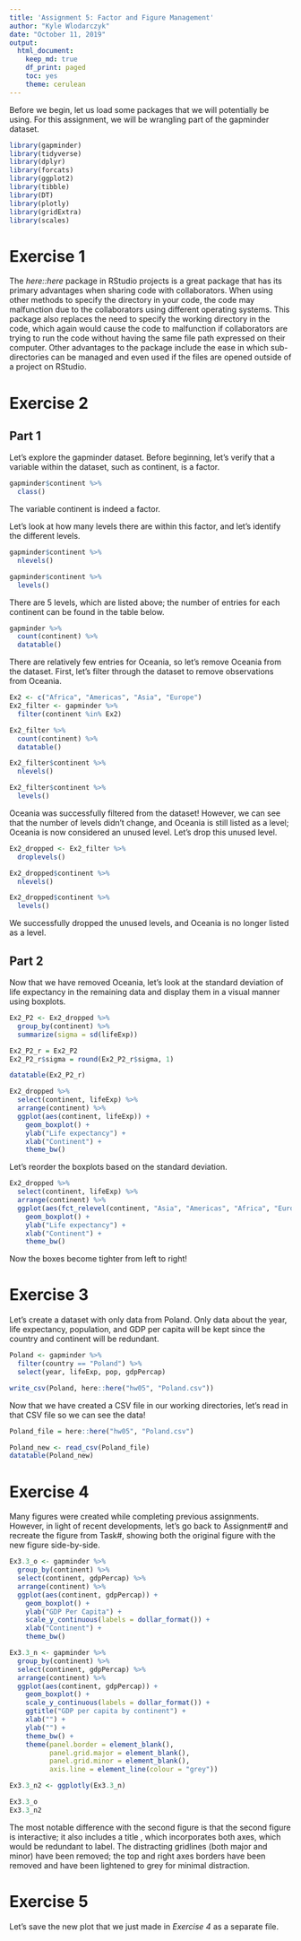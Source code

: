 ```yaml
---
title: 'Assignment 5: Factor and Figure Management'
author: "Kyle Wlodarczyk"
date: "October 11, 2019"
output: 
  html_document:
    keep_md: true
    df_print: paged
    toc: yes
    theme: cerulean
---
```


Before we begin, let us load some packages that we will potentially be using. For this assignment, we will be wrangling part of the gapminder dataset.

```r
library(gapminder)
library(tidyverse)
library(dplyr)
library(forcats)
library(ggplot2)
library(tibble)
library(DT)
library(plotly)
library(gridExtra)
library(scales)
```

# Exercise 1 

The *here::here* package in RStudio projects is a great package that has its primary advantages when sharing code with collaborators. When using other methods to specify the directory in your code, the code may malfunction due to the collaborators using different operating systems. This package also replaces the need to specify the working directory in the code, which again would cause the code to malfunction if collaborators are trying to run the code without having the same file path expressed on their computer. Other advantages to the package include the ease in which sub-directories can be managed and even used if the files are opened outside of a project on RStudio. 

# Exercise 2

## Part 1

Let's explore the gapminder dataset. Before beginning, let's verify that a variable within the dataset, such as continent, is a factor.

```r
gapminder$continent %>%
  class()
```

The variable continent is indeed a factor.

Let's look at how many levels there are within this factor, and let's identify the different levels.

```r
gapminder$continent %>%
  nlevels()

gapminder$continent %>%
  levels()
```

There are 5 levels, which are listed above; the number of entries for each continent can be found in the table below.

```r
gapminder %>%
  count(continent) %>%
  datatable()
```

There are relatively few entries for Oceania, so let's remove Oceania from the dataset. First, let's filter through the dataset to remove observations from Oceania.

```r
Ex2 <- c("Africa", "Americas", "Asia", "Europe")
Ex2_filter <- gapminder %>%
  filter(continent %in% Ex2)

Ex2_filter %>%
  count(continent) %>%
  datatable()

Ex2_filter$continent %>%
  nlevels()

Ex2_filter$continent %>%
  levels()
```

Oceania was successfully filtered from the dataset! However, we can see that the number of levels didn't change, and Oceania is still listed as a level; Oceania is now considered an unused level. Let's drop this unused level.

```r
Ex2_dropped <- Ex2_filter %>% 
  droplevels()

Ex2_dropped$continent %>%
  nlevels()

Ex2_dropped$continent %>%
  levels()
```

We successfully dropped the unused levels, and Oceania is no longer listed as a level.

## Part 2

Now that we have removed Oceania, let's look at the standard deviation of life expectancy in the remaining data and display them in a visual manner using boxplots.

```r
Ex2_P2 <- Ex2_dropped %>%
  group_by(continent) %>%
  summarize(sigma = sd(lifeExp))

Ex2_P2_r = Ex2_P2
Ex2_P2_r$sigma = round(Ex2_P2_r$sigma, 1)

datatable(Ex2_P2_r)
```

```r
Ex2_dropped %>%
  select(continent, lifeExp) %>%
  arrange(continent) %>%
  ggplot(aes(continent, lifeExp)) +
    geom_boxplot() +
    ylab("Life expectancy") +
    xlab("Continent") +
    theme_bw()
```

Let's reorder the boxplots based on the standard deviation.

```r
Ex2_dropped %>%
  select(continent, lifeExp) %>%
  arrange(continent) %>%
  ggplot(aes(fct_relevel(continent, "Asia", "Americas", "Africa", "Europe"), lifeExp)) +
    geom_boxplot() +
    ylab("Life expectancy") +
    xlab("Continent") +
    theme_bw()
```

Now the boxes become tighter from left to right!

# Exercise 3

Let's create a dataset with only data from Poland. Only data about the year, life expectancy, population, and GDP per capita will be kept since the country and continent will be redundant.

```r
Poland <- gapminder %>%
  filter(country == "Poland") %>%
  select(year, lifeExp, pop, gdpPercap)

write_csv(Poland, here::here("hw05", "Poland.csv"))
```

Now that we have created a CSV file in our working directories, let's read in that CSV file so we can see the data!

```r
Poland_file = here::here("hw05", "Poland.csv")

Poland_new <- read_csv(Poland_file)
datatable(Poland_new)
```

# Exercise 4

Many figures were created while completing previous assignments. However, in light of recent developments, let's go back to Assignment# and recreate the figure from Task#, showing both the original figure with the new figure side-by-side.

```r
Ex3.3_o <- gapminder %>%
  group_by(continent) %>%
  select(continent, gdpPercap) %>%
  arrange(continent) %>%
  ggplot(aes(continent, gdpPercap)) +
    geom_boxplot() +
    ylab("GDP Per Capita") +
    scale_y_continuous(labels = dollar_format()) +
    xlab("Continent") +
    theme_bw()

Ex3.3_n <- gapminder %>%
  group_by(continent) %>%
  select(continent, gdpPercap) %>%
  arrange(continent) %>%
  ggplot(aes(continent, gdpPercap)) +
    geom_boxplot() +
    scale_y_continuous(labels = dollar_format()) +
    ggtitle("GDP per capita by continent") +
    xlab("") +
    ylab("") +
    theme_bw() +
    theme(panel.border = element_blank(), 
          panel.grid.major = element_blank(), 
          panel.grid.minor = element_blank(), 
          axis.line = element_line(colour = "grey"))

Ex3.3_n2 <- ggplotly(Ex3.3_n)

Ex3.3_o
Ex3.3_n2
```

The most notable difference with the second figure is that the second figure is interactive; it also includes a title , which incorporates both axes, which would be redundant to label. The distracting gridlines (both major and minor) have been removed; the top and right axes borders have been removed and have been lightened to grey for minimal distraction.

# Exercise 5

Let's save the new plot that we just made in *Exercise 4* as a separate file.

```r

```

